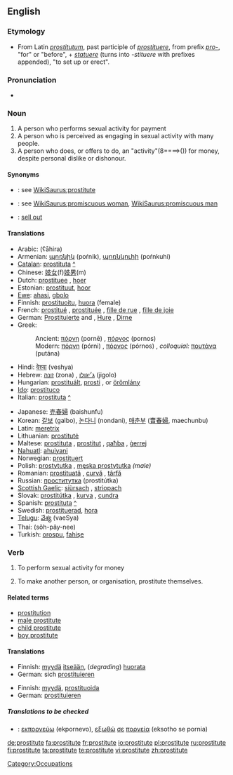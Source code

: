 {{Wikisaurus-link}}
{{wikipedia}}
==English==

===Etymology===
* From Latin ''[[prostitutum]]'', past participle of ''[[prostituere]]'', from prefix ''[[pro-]]'', "for" or "before", + ''[[statuere]]'' (turns into ''-stituere'' with prefixes appended), "to set up or erect".

===Pronunciation===
* {{audio|en-us-prostitute.ogg|Audio (US)}}

===Noun===
{{en-noun}}

# A person who performs sexual activity for payment
# A person who is perceived as engaging in sexual activity with many people.
# A person who does, or offers to do, an "activity"(8====>()) for money, despite personal dislike or dishonour.

====Synonyms====
* {{italbrac|person who performs sexual activity for payment}}: see [[WikiSaurus:prostitute]]
* {{italbrac|person perceived as engaging in sexual activity}}: see [[WikiSaurus:promiscuous woman]], [[WikiSaurus:promiscuous man]]
* {{italbrac|person who does an activity for money}}: [[sell out]]

====Translations====
{{top}}
*Arabic: {{ARchar|[[عاهرة]]}} (ʕāhira) {{f}}
*Armenian: [[պոռնիկ]] (poŕnik), [[պոռնկուհի]] (poŕnkuhi)
*[[Catalan]]: [[prostituta]] {{f}} [[:ca:prostituta|^]]
*Chinese: [[妓女]](f)[[妓男]](m)
*Dutch: [[prostituee]] {{f}}, [[hoer]] {{f}}
*Estonian: [[prostituut]], [[hoor]]
*[[Ewe]]: [[ahasi]], [[gbolo]]
*Finnish: [[prostituoitu]], [[huora]] (female)
*French: [[prostitué]] {{m}}, [[prostituée]] {{f}}, [[fille de rue]] {{f}}, [[fille de joie]] {{f}}
*German: [[Prostituierte]] {{m}} and {{f}}, [[Hure]] {{f}}, [[Dirne]] {{f}}
*Greek:
*: Ancient: [[πόρνη]] (pornē) {{f}}, [[πόρνος]] (pornos) {{m}}
*: Modern: [[πόρνη]] (pórni) {{f}}, [[πόρνος]] (pórnos) {{m}}, ''colloquial:'' [[πουτάνα]] (putána) {{f}}
*Hindi: [[वेश्या]] (veshya)
*Hebrew: [[זונה]] (zona) {{f}}, [[ג׳יגולו]] (jigolo) {{m}}
*Hungarian: [[prostituált]], [[prosti]] {{f}}, or [[örömlány]] {{f}}
*[[Ido]]: [[prostituco]]
*Italian: [[prostituta]] {{f}} [[:it:prostituta|^]]
{{mid}}
*Japanese: [[売春婦]] (baishunfu)
*Korean: [[갈보]] (galbo), [[논다니]] (nondani), [[매춘부]] ([[賣春婦]], maechunbu)
*Latin: [[meretrix]]  {{f}}
*Lithuanian: [[prostitutė]] {{f}}
*Maltese: [[prostituta]] {{f}}, [[prostitut]] {{m}}, [[qaħba]] {{f}}, [[ġerrej]] {{m}}
*[[Nahuatl]]: [[ahuiyani]]
*Norwegian: [[prostituert]] {{m}}
*Polish: [[prostytutka]] {{f}}, [[męska prostytutka]] ''(male)''
*Romanian: [[prostituată]] {{f}}, [[curvă]] {{f}}, [[târfă]] {{f}}
*Russian: [[проститутка]] (prostitútka) {{f}}
*[[Scottish Gaelic]]: [[siùrsach]] {{f}}, [[strìopach]] {{f}}
*Slovak: [[prostitútka#Slovak|prostitútka]] {{f}}, [[kurva#Slovak|kurva]] {{f}}, [[cundra#Slovak|cundra]] {{f}}
*Spanish: [[prostituta]] {{f}} [[:es:prostituta|^]]
*Swedish: [[prostituerad]], [[hora]]
*[[Telugu]]: [[వేశ్య]] (vaeSya)
*Thai: {{THchar|[[โสเภณี]]}} (sŏh-pây-nee)
*Turkish: [[orospu]], [[fahişe]]
{{bottom}}

===Verb===
{{en-verb|prostitut|ing}}

# {{context|transitive|usually reflexively}} To perform sexual activity for money
# {{transitive}} To make another person, or organisation, prostitute themselves.

====Related terms====
* [[prostitution]]
* [[male prostitute]]
* [[child prostitute]]
* [[boy prostitute]]

====Translations====
{{trans-top|To perform sexual activity for money}}
*Finnish: [[myydä]] [[itsensä|itseään]], (''degrading'') [[huorata]]
*German: sich [[prostituieren]]
{{trans-mid}}
{{trans-bottom}}

{{trans-top|To make another person, or organisation, prostitute themselves}}
*Finnish: [[myydä]], [[prostituoida]]
*German: [[prostituieren]]
{{trans-mid}}
{{trans-bottom}}

=====Translations to be checked=====
{{checktrans}}
{{top}}
* {{ttbc|Greek}}: [[εκπορνεύω]] (ekpornevo), [[εξωθώ]] [[σε]] [[πορνεία]] (eksotho se pornia)
{{mid}}
{{bottom}}

[[Category:Occupations]]

[[de:prostitute]]
[[fa:prostitute]]
[[fr:prostitute]]
[[io:prostitute]]
[[pl:prostitute]]
[[ru:prostitute]]
[[fi:prostitute]]
[[ta:prostitute]]
[[te:prostitute]]
[[vi:prostitute]]
[[zh:prostitute]]